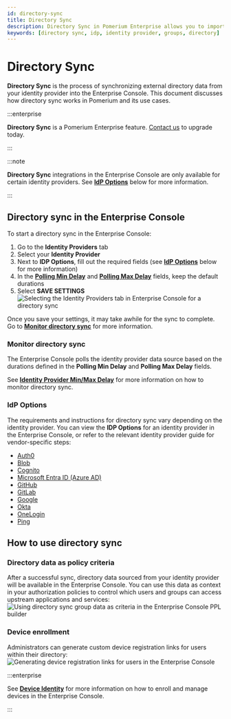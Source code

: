 ```yaml
---
id: directory-sync
title: Directory Sync
description: Directory Sync in Pomerium Enterprise allows you to import organizational directory data and external data sources you can use in authorization policies.
keywords: [directory sync, idp, identity provider, groups, directory]
---
```


# Directory Sync

**Directory Sync** is the process of synchronizing external directory data from your identity provider into the Enterprise Console. This document discusses how directory sync works in Pomerium and its use cases.

:::enterprise

**Directory Sync** is a Pomerium Enterprise feature. [Contact us](https://www.pomerium.com/enterprise-sales/) to upgrade today.

:::

:::note

**Directory Sync** integrations in the Enterprise Console are only available for certain identity providers. See [**IdP Options**](#idp-options) below for more information.

:::

## Directory sync in the Enterprise Console

To start a directory sync in the Enterprise Console:

1. Go to the **Identity Providers** tab
1. Select your **Identity Provider**
1. Next to **IDP Options**, fill out the required fields (see [**IdP Options**](#idp-options) below for more information)
1. In the [**Polling Min Delay**](/docs/reference/identity-provider-settings#identity-provider-polling-minmax-delay) and [**Polling Max Delay**](/docs/reference/identity-provider-settings#identity-provider-polling-minmax-delay) fields, keep the default durations
1. Select **SAVE SETTINGS** ![Selecting the Identity Providers tab in Enterprise Console for a directory sync](./img/directory-sync/directory-sync-idp-tab.gif)

Once you save your settings, it may take awhile for the sync to complete. Go to [**Monitor directory sync**](#monitor-directory-sync) for more information.

### Monitor directory sync

The Enterprise Console polls the identity provider data source based on the durations defined in the **Polling Min Delay** and **Polling Max Delay** fields.

See [**Identity Provider Min/Max Delay**](/docs/reference/identity-provider-settings#identity-provider-polling-minmax-delay) for more information on how to monitor directory sync.

### IdP Options

The requirements and instructions for directory sync vary depending on the identity provider. You can view the **IDP Options** for an identity provider in the Enterprise Console, or refer to the relevant identity provider guide for vendor-specific steps:

- [Auth0](/docs/integrations/user-identity/auth0)
- [Blob](/docs/integrations/user-identity/blob)
- [Cognito](/docs/integrations/user-identity/cognito)
- [Microsoft Entra ID (Azure AD)](/docs/integrations/user-identity/azure)
- [GitHub](/docs/integrations/user-identity/github)
- [GitLab](/docs/integrations/user-identity/gitlab)
- [Google](/docs/integrations/user-identity/google)
- [Okta](/docs/integrations/user-identity/okta)
- [OneLogin](/docs/integrations/user-identity/one-login)
- [Ping](/docs/integrations/user-identity/ping)

## How to use directory sync

### Directory data as policy criteria

After a successful sync, directory data sourced from your identity provider will be available in the Enterprise Console. You can use this data as context in your authorization policies to control which users and groups can access upstream applications and services: ![Using directory sync group data as criteria in the Enterprise Console PPL builder](./img/directory-sync/directory-sync-group-criteria.png)

### Device enrollment

Administrators can generate custom device registration links for users within their directory: ![Generating device registration links for users in the Enterprise Console](./img/directory-sync/device-enrollment.png)

:::enterprise

See [**Device Identity**](/docs/integrations/device-context/device-identity) for more information on how to enroll and manage devices in the Enterprise Console.

:::
